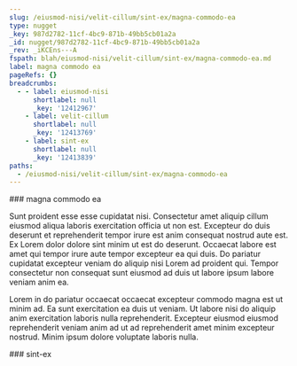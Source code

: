 ```yaml
---
slug: /eiusmod-nisi/velit-cillum/sint-ex/magna-commodo-ea
type: nugget
_key: 987d2782-11cf-4bc9-871b-49bb5cb01a2a
_id: nugget/987d2782-11cf-4bc9-871b-49bb5cb01a2a
_rev: _iKCEns---A
fspath: blah/eiusmod-nisi/velit-cillum/sint-ex/magna-commodo-ea.md
label: magna commodo ea
pageRefs: {}
breadcrumbs:
  - - label: eiusmod-nisi
      shortlabel: null
      _key: '12412967'
    - label: velit-cillum
      shortlabel: null
      _key: '12413769'
    - label: sint-ex
      shortlabel: null
      _key: '12413839'
paths:
  - /eiusmod-nisi/velit-cillum/sint-ex/magna-commodo-ea
---
```


<NuggetArea>
<Nugget slug="/eiusmod-nisi/velit-cillum/sint-ex/magna-commodo-ea" type="nugget" _key="987d2782-11cf-4bc9-871b-49bb5cb01a2a" _id="nugget/987d2782-11cf-4bc9-871b-49bb5cb01a2a" _rev="_iKCEns---A" fspath="blah/eiusmod-nisi/velit-cillum/sint-ex/magna-commodo-ea.md" label="magna commodo ea" paths="/eiusmod-nisi/velit-cillum/sint-ex/magna-commodo-ea">
<NuggetBody>
### magna commodo ea

Sunt proident esse esse cupidatat nisi. Consectetur amet aliquip cillum eiusmod aliqua laboris exercitation officia ut non est. Excepteur do duis deserunt et reprehenderit tempor irure est anim consequat nostrud aute est. Ex Lorem dolor dolore sint minim ut est do deserunt. Occaecat labore est amet qui tempor irure aute tempor excepteur ea qui duis. Do pariatur cupidatat excepteur veniam do aliquip nisi Lorem ad proident qui. Tempor consectetur non consequat sunt eiusmod ad duis ut labore ipsum labore veniam anim ea.

Lorem in do pariatur occaecat occaecat excepteur commodo magna est ut minim ad. Ea sunt exercitation ea duis ut veniam. Ut labore nisi do aliquip anim exercitation laboris nulla reprehenderit. Excepteur eiusmod eiusmod reprehenderit veniam anim ad ut ad reprehenderit amet minim excepteur nostrud. Minim ipsum dolore voluptate laboris nulla.

</NuggetBody>
<Breadcrumbs>
<Crumbs>
<Crumb _key="12412967" label="eiusmod-nisi" /><Crumb _key="12413769" label="velit-cillum" /><Crumb _key="12413839" label="sint-ex" />
</Crumbs>
</Breadcrumbs>
</Nugget>

<NuggetsInbound>
</NuggetsInbound>
<NuggetsOutbound>
</NuggetsOutbound>
</NuggetArea>
<PassagesInbound>
<Passage direction="inbound" type="passage" _key="12413839" _id="passage/12413839" _rev="_iKCEnr6--A" label="sint-ex" passage="sint-ex" fspath="blah/eiusmod-nisi/velit-cillum/sint-ex" paths="/eiusmod-nisi/velit-cillum/sint-ex" slug="/eiusmod-nisi/velit-cillum/sint-ex">
<NuggetBody>
### sint-ex

</NuggetBody>
<Breadcrumbs>
<Crumbs>
<Crumb _key="12412967" label="eiusmod-nisi" /><Crumb _key="12413769" label="velit-cillum" />
</Crumbs>
</Breadcrumbs>
</Passage>

</PassagesInbound>
<PassagesOutbound>
</PassagesOutbound>